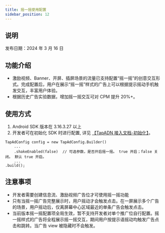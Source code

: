 ```yaml
---
title: 摇一摇使用配置
sidebar_position: 12
---
```



## 说明

发布日期：2024 年 3 月 16 日

## 功能介绍
- 激励视频、Banner、开屏、插屏场景的流量已支持配置“摇一摇”的创意交互形式。完成配置后，用户在展示“摇一摇”样式的广告上可以根据提示摇动手机触发交互，丰富用户体验。
- 根据历史广告实验数据，增加摇一摇交互可对 CPM 提升 20%+。

## 使用方式
1. Android SDK 版本在 3.16.3.27 以上
2. 开发者可在初始化 SDK 时进行配置, 详见
[【TapADN 接入文档-初始化】](/v3/sdk/tap-adn/tds-tapad/#初始化)。


```
TapAdConfig config = new TapAdConfig.Builder()
    ...
    .shakeEnabled(false)  // 可选参数，是否开启摇一摇。 true 开启；false 关闭。 默认 true 开启。
    ...
.build();
```

## 注意事项
- 开发者需要创建信息流、激励视频广告位才可使用摇一摇功能
- 只有当摇一摇广告完整展示时，用户摇动才会触发点击。在一屏展示多个广告的场景，用户摇动后，仅离屏幕中心区域最近的单条广告会触发点击。
- 当前版本摇一摇配置项全局生效，暂不支持开发者对单个推广位自行配置。摇一摇样式的广告将全程展示摇一摇交互，期间用户按提示语摇动均触发广告点击和跳转。当广告 view 被隐藏时不会触发。

